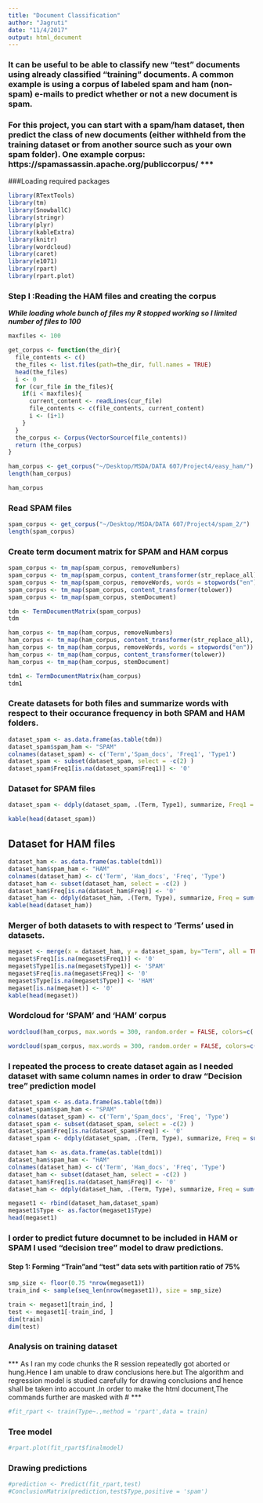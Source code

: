 ```yaml
---
title: "Document Classification"
author: "Jagruti"
date: "11/4/2017"
output: html_document
---
```


### It can be useful to be able to classify new "test" documents using already classified "training" documents.  A common example is using a corpus of labeled spam and ham (non-spam) e-mails to predict whether or not a new document is spam.  

### For this project, you can start with a spam/ham dataset, then predict the class of new documents (either withheld from the training dataset or from another source such as your own spam folder).   One example corpus:  https://spamassassin.apache.org/publiccorpus/ ***

###Loading required packages

```r
library(RTextTools)
library(tm)
library(SnowballC)
library(stringr)
library(plyr)
library(kableExtra)
library(knitr)
library(wordcloud)
library(caret)
library(e1071)
library(rpart)
library(rpart.plot)
```



### Step I :Reading the HAM files and creating the corpus

***While loading whole bunch of files my R stopped working so I limited number of files to 100***

```r
maxfiles <- 100

get_corpus <- function(the_dir){
  file_contents <- c()
  the_files <- list.files(path=the_dir, full.names = TRUE)
  head(the_files)
  i <- 0
  for (cur_file in the_files){
    if(i < maxfiles){
      current_content <- readLines(cur_file)
      file_contents <- c(file_contents, current_content)
      i <- (i+1)
    }
  }
  the_corpus <- Corpus(VectorSource(file_contents))
  return (the_corpus)
}
```

```r
ham_corpus <- get_corpus("~/Desktop/MSDA/DATA 607/Project4/easy_ham/")
length(ham_corpus)
```
```r
ham_corpus
```

### Read SPAM files 

```r
spam_corpus <- get_corpus("~/Desktop/MSDA/DATA 607/Project4/spam_2/")
length(spam_corpus)
```

### Create term document matrix for SPAM and HAM corpus

```r
spam_corpus <- tm_map(spam_corpus, removeNumbers)
spam_corpus <- tm_map(spam_corpus, content_transformer(str_replace_all), pattern = "[[:punct:]]", replacement = " ")
spam_corpus <- tm_map(spam_corpus, removeWords, words = stopwords("en"))
spam_corpus <- tm_map(spam_corpus, content_transformer(tolower))
spam_corpus <- tm_map(spam_corpus, stemDocument)

tdm <- TermDocumentMatrix(spam_corpus)
tdm
```

```r
ham_corpus <- tm_map(ham_corpus, removeNumbers)
ham_corpus <- tm_map(ham_corpus, content_transformer(str_replace_all), pattern = "[[:punct:]]", replacement = " ")
ham_corpus <- tm_map(ham_corpus, removeWords, words = stopwords("en"))
ham_corpus <- tm_map(ham_corpus, content_transformer(tolower))
ham_corpus <- tm_map(ham_corpus, stemDocument)

tdm1 <- TermDocumentMatrix(ham_corpus)
tdm1

```


### Create datasets for both files and summarize words with respect to their occurance frequency in both SPAM and HAM folders.


```r
dataset_spam <- as.data.frame(as.table(tdm))
dataset_spam$spam_ham <- "SPAM"
colnames(dataset_spam) <- c('Term','Spam_docs', 'Freq1', 'Type1')
dataset_spam <- subset(dataset_spam, select = -c(2) )
dataset_spam$Freq1[is.na(dataset_spam$Freq1)] <- '0'
```

### Dataset for SPAM files

```r
dataset_spam <- ddply(dataset_spam, .(Term, Type1), summarize, Freq1 = sum(as.numeric(Freq1)))
```

```r
kable(head(dataset_spam))
```


## Dataset for HAM files


```r
dataset_ham <- as.data.frame(as.table(tdm1))
dataset_ham$spam_ham <- "HAM"
colnames(dataset_ham) <- c('Term', 'Ham_docs', 'Freq', 'Type')
dataset_ham <- subset(dataset_ham, select = -c(2) )
dataset_ham$Freq[is.na(dataset_ham$Freq)] <- '0'
dataset_ham <- ddply(dataset_ham, .(Term, Type), summarize, Freq = sum(as.numeric(Freq)))
kable(head(dataset_ham))
```


### Merger of both datasets to with respect to 'Terms' used in datasets.


```r
megaset <- merge(x = dataset_ham, y = dataset_spam, by="Term", all = TRUE)
megaset$Freq1[is.na(megaset$Freq1)] <- '0'
megaset$Type1[is.na(megaset$Type1)] <- 'SPAM'
megaset$Freq[is.na(megaset$Freq)] <- '0'
megaset$Type[is.na(megaset$Type)] <- 'HAM'
megaset[is.na(megaset)] <- '0'
kable(head(megaset))
```


### Wordcloud for 'SPAM' and 'HAM' corpus


```r
wordcloud(ham_corpus, max.words = 300, random.order = FALSE, colors=c('green'))
```
```r
wordcloud(spam_corpus, max.words = 300, random.order = FALSE, colors=c('red'))
```


### I repeated the process to create dataset again as I needed dataset with same column names in order to draw "Decision tree" prediction model

```r
dataset_spam <- as.data.frame(as.table(tdm))
dataset_spam$spam_ham <- "SPAM"
colnames(dataset_spam) <- c('Term','Spam_docs', 'Freq', 'Type')
dataset_spam <- subset(dataset_spam, select = -c(2) )
dataset_spam$Freq[is.na(dataset_spam$Freq)] <- '0'
dataset_spam <- ddply(dataset_spam, .(Term, Type), summarize, Freq = sum(as.numeric(Freq)))
```


```r
dataset_ham <- as.data.frame(as.table(tdm1))
dataset_ham$spam_ham <- "HAM"
colnames(dataset_ham) <- c('Term', 'Ham_docs', 'Freq', 'Type')
dataset_ham <- subset(dataset_ham, select = -c(2) )
dataset_ham$Freq[is.na(dataset_ham$Freq)] <- '0'
dataset_ham <- ddply(dataset_ham, .(Term, Type), summarize, Freq = sum(as.numeric(Freq)))
```


```r
megaset1 <- rbind(dataset_ham,dataset_spam)
megaset1$Type <- as.factor(megaset1$Type)
head(megaset1)
```

### I order to predict future documnet to be included in HAM or SPAM I used "decision tree" model to draw predictions.

#### Step 1: Forming "Train"and "test" data sets with partition ratio of 75%


```r
smp_size <- floor(0.75 *nrow(megaset1))
train_ind <- sample(seq_len(nrow(megaset1)), size = smp_size)

train <- megaset1[train_ind, ]
test <- megaset1[-train_ind, ]
dim(train)
dim(test)
```

### Analysis on training dataset

*** As I ran my code chunks the R session repeatedly got aborted or hung.Hence I am unable to draw conclusions here.but The algorithm and regression model is studied carefully for drawing conclusions and hence shall be taken into account .In order to make the html document,The commands further are masked with # ***

```r
#fit_rpart <- train(Type~.,method = 'rpart',data = train)
```

### Tree model

```r
#rpart.plot(fit_rpart$finalmodel)
```

### Drawing predictions

```r
#prediction <- Predict(fit_rpart,test)
#ConclusionMatrix(prediction,test$Type,positive = 'spam')
```



